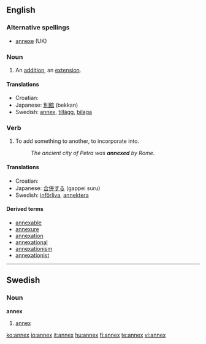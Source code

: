 ==English==

===Alternative spellings===
*[[annexe]] (UK)

===Noun===
{{en-noun|annexes}}

# An [[addition]], an [[extension]].

====Translations====
*Croatian: {{t-|hr|aneks|m}}
*Japanese: [[別館]] (bekkan)
*Swedish: [[#Swedish|annex]], [[tillägg]], [[bilaga]]

===Verb===
{{en-verb|annex|es}}

# To add something to another, to incorporate into.
#:''The ancient city of Petra was '''annexed''' by Rome.''

====Translations====
*Croatian: {{t-|hr|anektirati}}
*Japanese: [[合併する]] (gappei suru)
*Swedish: [[införliva]], [[annektera]]

====Derived terms====
* [[annexable]]
* [[annexure]]
* [[annexation]]
* [[annexational]]
* [[annexationism]]
* [[annexationist]]

----

==Swedish==

===Noun===
{{sv-noun-n-zero}}
'''annex'''

# [[#English|annex]]

[[ko:annex]]
[[io:annex]]
[[it:annex]]
[[hu:annex]]
[[fi:annex]]
[[te:annex]]
[[vi:annex]]